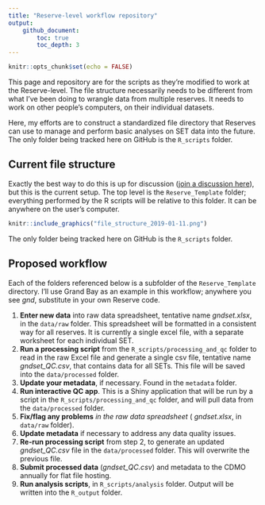 ```yaml
---
title: "Reserve-level workflow repository"
output: 
    github_document:
        toc: true
        toc_depth: 3
---
```


```r
knitr::opts_chunk$set(echo = FALSE)
```


This page and repository are for the scripts as they're modified to work at the Reserve-level. The file structure necessarily needs to be different from what I've been doing to wrangle data from multiple reserves. It needs to work on other people's computers, on their individual datasets.  

Here, my efforts are to construct a standardized file directory that Reserves can use to manage and perform basic analyses on SET data into the future. The only folder being tracked here on GitHub is the `R_scripts` folder.    

## Current file structure  

Exactly the best way to do this is up for discussion ([join a discussion here](https://docs.google.com/spreadsheets/d/1yUnDSISJnmqUBLvZN9xpS0PYvla1A0OECBVWL9UDmk4/edit?usp=sharing)), but this is the current setup. The top level is the `Reserve_Template` folder; everything performed by the R scripts will be relative to this folder. It can be anywhere on the user's computer.  

```r
knitr::include_graphics("file_structure_2019-01-11.png")
```
  
The only folder being tracked here on GitHub is the `R_scripts` folder.  


## Proposed workflow  

Each of the folders referenced below is a subfolder of the `Reserve_Template` directory. I'll use Grand Bay as an example in this workflow; anywhere you see _gnd_, substitute in your own Reserve code.  

1.  **Enter new data** into raw data spreadsheet, tentative name _gndset.xlsx_, in the `data/raw` folder. This spreadsheet will be formatted in a consistent way for all reserves. It is currently a single excel file, with a separate worksheet for each individual SET.  
2.  **Run a processing script** from the `R_scripts/processing_and_qc` folder to read in the raw Excel file and generate a single csv file, tentative name *gndset_QC.csv*, that contains data for all SETs. This file will be saved into the `data/processed` folder.  
3.  **Update your metadata**, if necessary. Found in the `metadata` folder.  
4.  **Run interactive QC app**. This is a Shiny application that will be run by a script in the `R_scripts/processing_and_qc` folder, and will pull data from the `data/processed` folder.  
5.  **Fix/flag any problems** *in the raw data spreadsheet* ( _gndset.xlsx_, in `data/raw` folder).  
6.  **Update metadata** if necessary to address any data quality issues.  
7.  **Re-run processing script** from step 2, to generate an updated *gndset_QC.csv* file in the `data/processed` folder. This will overwrite the previous file.  
8.  **Submit processed data** (*gndset_QC.csv*) and metadata to the CDMO annually for flat file hosting.  
9.  **Run analysis scripts**, in `R_scripts/analysis` folder. Output will be written into the `R_output` folder.  
